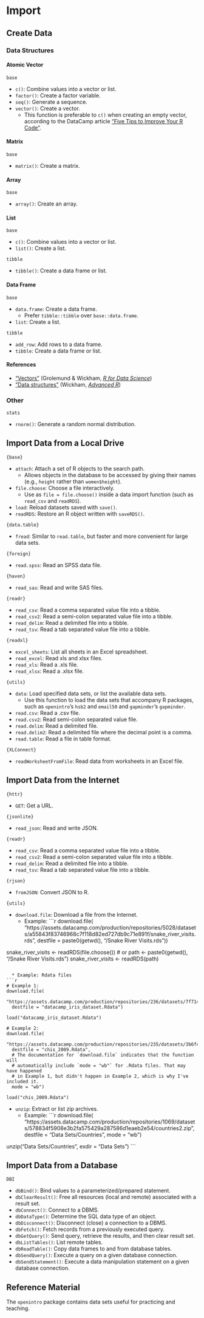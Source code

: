 # Import

## Create Data

### Data Structures

#### Atomic Vector

`base`

* `c()`: Combine values into a vector or list.
* `factor()`: Create a factor variable.
* `seq()`: Generate a sequence.
* `vector()`: Create a vector.
    + This function is preferable to `c()` when creating an empty vector, according to the DataCamp article ["Five Tips to Improve Your R Code"](https://www.datacamp.com/community/tutorials/five-tips-r-code-improve).

#### Matrix

`base`

* `matrix()`: Create a matrix.

#### Array

`base`

* `array()`: Create an array.

#### List

`base`

* `c()`: Combine values into a vector or list.
* `list()`: Create a list.

`tibble`

* `tibble()`: Create a data frame or list.

#### Data Frame

`base`

* `data.frame`: Create a data frame.
    + Prefer `tibble::tibble` over `base::data.frame`.
* `list`: Create a list.

`tibble`

* `add_row`: Add rows to a data frame.
* `tibble`: Create a data frame or list.

#### References

* ["Vectors"](https://r4ds.had.co.nz/vectors.html) (Grolemund & Wickham, [*R for Data Science*](https://r4ds.had.co.nz/))
* ["Data structures"](http://adv-r.had.co.nz/Data-structures.html) (Wickham, [*Advanced R*](http://adv-r.had.co.nz/))

### Other

`stats`

* `rnorm()`: Generate a random normal distribution.

## Import Data from a Local Drive

`{base}`

* `attach`: Attach a set of R objects to the search path.
  * Allows objects in the database to be accessed by giving their names (e.g., `height` rather than `women$height`).
* `file.choose`: Choose a file interactively.
  * Use as `file = file.choose()` inside a data import function (such as `read_csv` and `readRDS`).
* `load`: Reload datasets saved with `save()`.
* `readRDS`: Restore an R object written with `saveRDS()`.

`{data.table}`

* `fread`: Similar to `read.table`, but faster and more convenient for large data sets.

`{foreign}`

* `read.spss`: Read an SPSS data file.

`{haven}`

* `read_sas`: Read and write SAS files.

`{readr}`

* `read_csv`: Read a comma separated value file into a tibble.
* `read_csv2`: Read a semi-colon separated value file into a tibble.
* `read_delim`: Read a delimited file into a tibble.
* `read_tsv`: Read a tab separated value file into a tibble.

`{readxl}`

* `excel_sheets`: List all sheets in an Excel spreadsheet.
* `read_excel`: Read xls and xlsx files.
* `read_xls`: Read a .xls file.
* `read_xlsx`: Read a .xlsx file.

`{utils}`

* `data`: Load specified data sets, or list the available data sets.
  * Use this function to load the data sets that accompany R packages, such as `openintro`'s `hsb2` and `email50` and `gapminder`'s `gapminder`.
* `read.csv`: Read a .csv file.
* `read.csv2`: Read semi-colon separated value file.
* `read.delim`: Read a delimited file.
* `read.delim2`: Read a delimited file where the decimal point is a comma.
* `read.table`: Read a file in table format.

`{XLConnect}`

* `readWorksheetFromFile`: Read data from worksheets in an Excel file.

## Import Data from the Internet

`{httr}`

* `GET`: Get a URL.

`{jsonlite}`

* `read_json`: Read and write JSON.

`{readr}`

* `read_csv`: Read a comma separated value file into a tibble.
* `read_csv2`: Read a semi-colon separated value file into a tibble.
* `read_delim`: Read a delimited file into a tibble.
* `read_tsv`: Read a tab separated value file into a tibble.

`{rjson}`

* `fromJSON`: Convert JSON to R.

`{utils}`

* `download.file`: Download a file from the Internet.
  * Example:
```r
download.file(
  "https://assets.datacamp.com/production/repositories/5028/datasets/a55843f83746968c7f118d82ed727db9c71e891f/snake_river_visits.rds",
  destfile = paste0(getwd(), "/Snake River Visits.rds"))

snake_river_visits <- readRDS(file.choose())
# or
path <- paste0(getwd(), "/Snake River Visits.rds")
snake_river_visits <- readRDS(path)
```

  * Example: Rdata files
```r
# Example 1:
download.file(
  "https://assets.datacamp.com/production/repositories/236/datasets/7f714f993f1ad4c3d26412ae1e537ce6355b1b54/iris.RData", 
  destfile = "datacamp_iris_dataset.Rdata")

load("datacamp_iris_dataset.Rdata")

# Example 2:
download.file(
  "https://assets.datacamp.com/production/repositories/235/datasets/3b6fc2923b599058584b57d8c605c6bef454d273/CHIS2009_reduced_2.Rdata",
  destfile = "chis_2009.Rdata",
  # The documentation for `download.file` indicates that the function will
  # automatically include `mode = "wb"` for .Rdata files. That may have happened
  # in Example 1, but didn't happen in Example 2, which is why I've included it.
  mode = "wb")

load("chis_2009.Rdata")
```

* `unzip`: Extract or list zip archives.
  * Example:
```r
download.file(
  "https://assets.datacamp.com/production/repositories/1069/datasets/578834f5908e3b2fa575429a287586d1eaeb2e54/countries2.zip",
  destfile = "Data Sets/Countries",
  mode = "wb")

unzip("Data Sets/Countries", exdir = "Data Sets")
```

## Import Data from a Database

`DBI`

* `dbBind()`: Bind values to a parameterized/prepared statement.
* `dbClearResult()`: Free all resources (local and remote) associated with a result set.
* `dbConnect()`: Connect to a DBMS.
* `dbDataType()`: Determine the SQL data type of an object.
* `dbDisconnect()`: Disconnect (close) a connection to a DBMS.
* `dbFetch()`: Fetch records from a previously executed query.
* `dbGetQuery()`: Send query, retrieve the results, and then clear result set.
* `dbListTables()`: List remote tables.
* `dbReadTable()`: Copy data frames to and from database tables.
* `dbSendQuery()`: Execute a query on a given database connection.
* `dbSendStatement()`: Execute a data manipulation statement on a given database connection.

## Reference Material

The `openintro` package contains data sets useful for practicing and teaching.